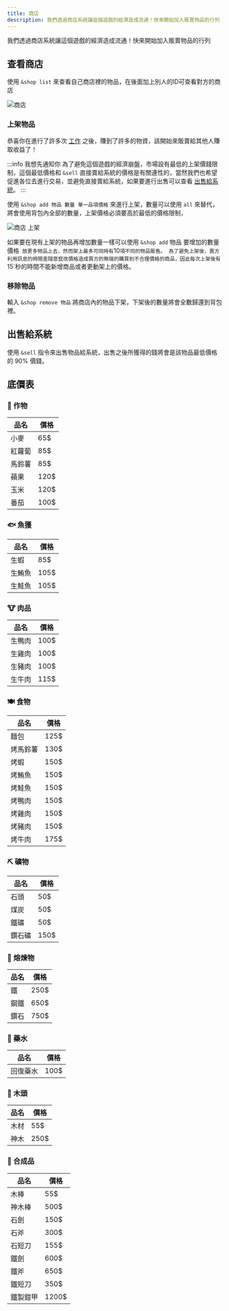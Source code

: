 ```yaml
---
title: 商店
description: 我們透過商店系統讓這個遊戲的經濟造成流通！快來開始加入販賣物品的行列
---
```



我們透過商店系統讓這個遊戲的經濟造成流通！快來開始加入販賣物品的行列

## 查看商店

使用 `&shop list` 來查看自己商店裡的物品，在後面加上別人的ID可查看對方的商店

![商店](/img/docs/rpg/shop/shop.png)

### 上架物品

<Adsense/>

恭喜你在進行了許多次 [工作](/docs/rpg/jobs/) 之後，賺到了許多的物資，該開始來販賣給其他人賺取收益了！

:::info 我想先通知你
為了避免這個遊戲的經濟崩盤，市場設有最低的上架價錢限制，這個最低價格和 `&sell` 直接賣給系統的價格是有關連性的，當然我們也希望促進各位去進行交易，並避免直接賣給系統，如果要進行出售可以查看 [出售給系統](#出售給系統)。
:::

使用 `&shop add 物品 數量 單一品項價格` 來進行上架，數量可以使用 `all` 來替代，將會使用背包內全部的數量，上架價格必須要高於最低的價格限制，

![商店 上架](/img/docs/rpg/shop/shop-add.png)

如果要在現有上架的物品再增加數量一樣可以使用 `&shop add` 物品 要增加的數量 價格` 放更多物品上去，然而架上最多可同時有`10`項不同的物品販售。
為了避免上架後，賣方利用訊息的時間差隨意竄改價格造成買方的無端的購買到不合理價格的商品，因此每次上架後有`15`秒的時間不能新增商品或者更動架上的價格。

### 移除物品

輸入 `&shop remove 物品` 將商店內的物品下架，下架後的數量將會全數歸還到背包裡。

## 出售給系統

使用 `&sell` 指令來出售物品給系統，出售之後所獲得的錢將會是該物品最低價格的 90% 價錢。

## 底價表

### 🌾 作物

| 品名 | 價格 |
|---------------------|------------------------|
| 小麥 | 65$ |
| 紅蘿蔔 | 85$ |
| 馬鈴薯 | 85$ |
| 蘋果 | 120$ |
| 玉米 | 120$ |
| 番茄 | 100$ |

### 🐟 魚獲

| 品名 | 價格 |
|---------------------|------------------------|
| 生蝦 | 85$ |
| 生鮪魚 | 105$ |
| 生鮭魚 | 105$ |

### 🐮 肉品

| 品名 | 價格 |
|---------------------|------------------------|
| 生鴨肉 | 100$ |
| 生雞肉 | 100$ |
| 生豬肉 | 100$ |
| 生牛肉 | 115$ |

### 🍽️ 食物

| 品名 | 價格 |
|---------------------|------------------------|
| 麵包 | 125$ |
| 烤馬鈴薯 | 130$ |
| 烤蝦 | 150$ |
| 烤鮪魚 | 150$ |
| 烤鮭魚 | 150$ |
| 烤鴨肉 | 150$ |
| 烤雞肉 | 150$ |
| 烤豬肉 | 150$ |
| 烤牛肉 | 175$ |

### ⛏️ 礦物

| 品名 | 價格 |
|---------------------|------------------------|
| 石頭 | 50$ |
| 煤炭 | 50$ |
| 鐵礦 | 50$ |
| 鑽石礦 | 150$ |

### 💎 熔煉物

| 品名 | 價格 |
|---------------------|------------------------|
| 鐵 | 250$ |
| 鋼鐵 | 650$ |
| 鑽石 | 750$ |

### 🧪 藥水

| 品名 | 價格 |
|---------------------|------------------------|
| 回復藥水 | 100$ |

### 🌲 木頭

| 品名 | 價格 |
|---------------------|------------------------|
| 木材 | 55$ |
| 神木 | 250$ |

### 🧰 合成品

| 品名 | 價格 |
|---------------------|------------------------|
| 木棒 | 55$ |
| 神木棒 | 500$ |
| 石劍 | 150$ |
| 石斧 | 300$ |
| 石短刀 | 155$ |
| 鐵劍 | 600$ |
| 鐵斧 | 650$ |
| 鐵短刀 | 350$ |
| 鐵製鎧甲 | 1200$ |

<Adsense/>
